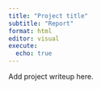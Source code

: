 ```yaml
---
title: "Project title"
subtitle: "Report"
format: html
editor: visual
execute:
  echo: true
---
```


Add project writeup here.
